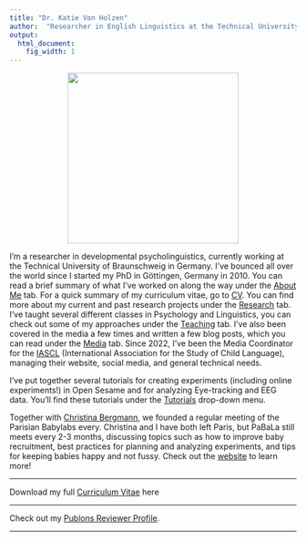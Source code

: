 ```yaml
---
title: "Dr. Katie Von Holzen"
author:  "Researcher in English Linguistics at the Technical University of Braunschweig"
output:
  html_document:
    fig_width: 1
---
```



<div class = "row">
  
<div class = "col-md-4">
<center><img src="images/katie_small.png" width="300px"></center>
</div>
  
<div class = "col-lg-6">
I'm a researcher in developmental psycholinguistics, currently working at the Technical University of Braunschweig in Germany. I've bounced all over the world since I started my PhD in Göttingen, Germany in 2010. You can read a brief summary of what I've worked on along the way under the [About Me](About_Me.html) tab. For a quick summary of my curriculum vitae, go to [CV](CV.html). You can find more about my current and past research projects under the [Research](Research.html) tab. I've taught several different classes in Psychology and Linguistics, you can check out some of my approaches under the [Teaching](Teaching.html) tab. I've also been covered in the media a few times and written a few blog posts, which you can read under the [Media](Media.html) tab. Since 2022, I've been the Media Coordinator for the [IASCL](https://www.childlanguage.org/) (International Association for the Study of Child Language), managing their website, social media, and general technical needs.

I've put together several tutorials for creating experiments (including online experiments!) in Open Sesame and for analyzing Eye-tracking and EEG data. You'll find these tutorials under the [Tutorials](Tutorials.html) drop-down menu.

Together with [Christina Bergmann](https://sites.google.com/site/chbergma/), we founded a regular meeting of the Parisian Babylabs every. Christina and I have both left Paris, but PaBaLa still meets every 2-3 months, discussing topics such as how to improve baby recruitment, best practices for planning and analyzing experiments, and tips for keeping babies happy and not fussy.  Check out the [website](https://sites.google.com/site/lscplpp/) to learn more!
</div>
</div> 
 

----

Download my full [Curriculum Vitae](cv/K_Von_Holzen_CV.pdf) here

----

Check out my [Publons Reviewer Profile](https://publons.com/researcher/1230020/katie-von-holzen/peer-review/).

----